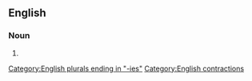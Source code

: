 ==English==

===Noun===
{{head|en|noun plural form}}

# {{plural of|ha'penny|lang=en}}

[[Category:English plurals ending in "-ies"]]
[[Category:English contractions]]